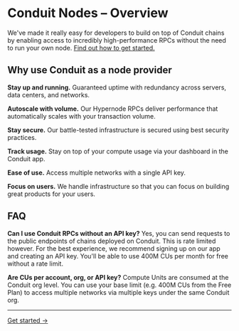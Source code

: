# Conduit Nodes – Overview

We've made it really easy for developers to build on top of Conduit chains by enabling access to incredibly high-performance RPCs without the need to run your own node. [Find out how to get started.](/pages/nodes/get-api-keys.mdx)

## Why use Conduit as a node provider

**Stay up and running.** Guaranteed uptime with redundancy across servers, data centers, and networks.

**Autoscale with volume.** Our Hypernode RPCs deliver performance that automatically scales with your transaction volume.

**Stay secure.** Our battle-tested infrastructure is secured using best security practices.

**Track usage.** Stay on top of your compute usage via your dashboard in the Conduit app.

**Ease of use.** Access multiple networks with a single API key.

**Focus on users.** We handle infrastructure so that you can focus on building great products for your users.

## FAQ

**Can I use Conduit RPCs without an API key?** Yes, you can send requests to the public endpoints of chains deployed on Conduit. This is rate limited however. For the best experience, we recommend signing up on our app and creating an API key. You'll be able to use 400M CUs per month for free without a rate limit.

**Are CUs per account, org, or API key?** Compute Units are consumed at the Conduit org level. You can use your base limit (e.g. 400M CUs from the Free Plan) to access multiple networks via multiple keys under the same Conduit org.

---

[Get started →](https://app.conduit.xyz/nodes)
